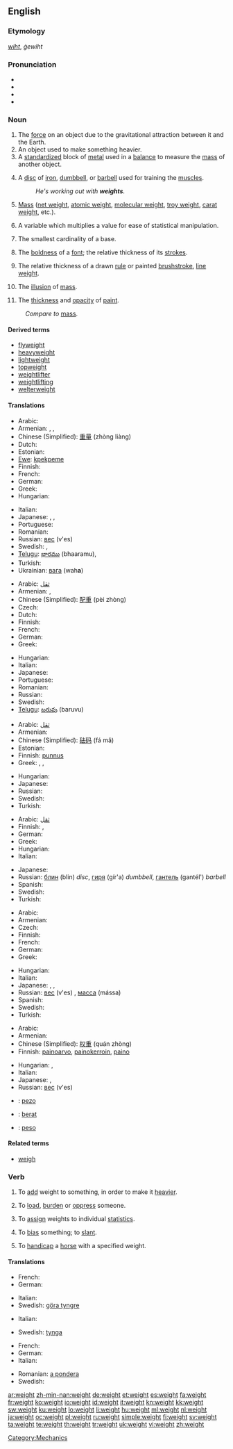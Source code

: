 {{wikipedia|dab=weight (disambiguation)|weight}}
==English==

===Etymology===
{{etyl|ang}} ''[[wiht]]'', ''ġewiht''

===Pronunciation===
* {{IPA|/weɪt/}}
* {{audio|en-us-weight.ogg|Audio (US)}}
* {{rhymes|eɪt}}
* {{homophones|wait}}

===Noun===
{{wikipedia|weight}}
{{en-noun}}

# The [[force]] on an object due to the gravitational attraction between it and the Earth.
# An object used to make something heavier.
# A [[standardized]] block of [[metal]] used in a [[balance]] to measure the [[mass]] of another object.
# {{weightlifting}} A [[disc]] of [[iron]], [[dumbbell]], or [[barbell]] used for training the [[muscle]]s.
#: ''He's working out with '''weights'''.''
# {{physics}} [[mass|Mass]] ([[net weight]], [[atomic weight]], [[molecular weight]], [[troy weight]], [[carat weight]], etc.).
# {{statistics}} A variable which multiplies a value for ease of statistical manipulation.
# {{topology}} The smallest cardinality of a base.
# {{typography}} The [[boldness]] of a [[font]]; the relative thickness of its [[stroke]]s.
# {{context|visual art}} The relative thickness of a drawn [[rule]] or painted [[brushstroke]], [[line weight]].
# {{context|visual art}} The [[illusion]] of [[mass]].
# {{context|visual art}} The [[thickness]] and [[opacity]] of [[paint]].

: ''Compare to'' [[mass]].

====Derived terms====
* [[flyweight]]
* [[heavyweight]]
* [[lightweight]]
* [[topweight]]
* [[weightlifter]]
* [[weightlifting]]
* [[welterweight]]

====Translations====
{{trans-top|force due to gravity}}
* Arabic: {{t+|ar|وزن|alt=وَزْن|tr=wazn}}
* Armenian: {{t-|hy|կշիռ|tr=kšiṙ}},  {{t|hy|քաշ|tr=k’aš}},  {{t-|hy|ծանրություն|tr=çanrut’yun}}
* Chinese (Simplified): [[重量]] (zhòng liàng)
* Dutch: {{t+|nl|gewicht}}
* Estonian: {{t-|et|kaal}}
* [[Ewe]]: [[kpekpeme]] {{n}}
* Finnish: {{t+|fi|paino}}
* French: {{t+|fr|poids}}
* German: {{t+|de|Gewicht|n}}
* Greek: {{t+|el|βάρος|n|tr=város}}
* Hungarian: {{t+|hu|súly}}
{{trans-mid}}
* Italian: {{t+|it|peso|m}}
* Japanese: {{qualifier|objects}} {{t-|ja|重さ|tr=omosa}}, {{qualifier|general}} {{t+|ja|重量|tr=jūryō}}, {{qualifier|living things}} {{t|ja|体重|tr=taijū}}
* Portuguese: {{t+|pt|peso}}
* Romanian: {{t-|ro|greutate|f}}
* Russian: [[вес]] (v'es) {{m}}
* Swedish: {{t+|sv|tyngd|c}}, {{t+|sv|vikt|c}}
* [[Telugu]]: [[భారము]] (bhaaramu),  {{t|te|బరువు|tr=baruvu}}
* Turkish: {{t+|tr|ağırlık}}
* Ukrainian: [[вага]] (wah'''a''') {{f}}
{{trans-bottom}}

{{trans-top|object to make something heavier}}
* Arabic: [[ثقل]]
* Armenian: {{t+|hy|բեռ|tr=beṙ}},  {{t-|hy|ծանրություն|tr=çanrut’yun}}
* Chinese (Simplified): [[配重]] (pèi zhòng)
* Czech: {{t-|cs|závaží|n}}
* Dutch: {{t+|nl|gewicht}}
* Finnish: {{t+|fi|paino}}
* French: {{t+|fr|poids}}
* German: {{t+|de|Gewicht|n}}
* Greek: {{t+|el|βάρος|n|tr=város}}
{{trans-mid}}
* Hungarian: {{t+|hu|súly}}
* Italian: {{t+|it|peso|m}}
* Japanese: {{t|ja|重り|tr=omori}}
* Portuguese: {{t+|pt|peso}}
* Romanian: {{t-|ro|greutate|f}}
* Russian: {{t+|ru|груз|m|tr=gruz}}
* Swedish: {{t+|sv|vikt|c}}
* [[Telugu]]: [[బరువు]] (baruvu)
{{trans-bottom}}

{{trans-top|measuring weights}}
* Arabic: [[ثقل]]
* Armenian: {{t|hy|կշռաքար|tr=kšṙak'ar}}
* Chinese (Simplified): [[砝码]] (fá mǎ)
* Estonian: {{t|et|kaaluma}}
* Finnish: [[punnus]]
* Greek: {{t|el|ζύγι|n|tr=zíγi}}, {{t|el|σταθμά|n|p|tr=staθmá}}, {{t|el|σταθμίον|n|tr=staθmíon}}
{{trans-mid}}
* Hungarian: {{t+|hu|súly}}
* Japanese: {{t|ja|分銅|tr=fundō}}
* Russian: {{t+|ru|гиря|f|tr=gír'a}}
* Swedish: {{t+|sv|vikt|c}}
* Turkish: {{t+|tr|ağırlık}}
{{trans-bottom}}

{{trans-top|sport device}}
* Arabic: [[ثقل]]
* Finnish: {{t+|fi|paino}}, {{t-|fi|puntti}}
* German: {{t+|de|Gewicht|n}}
* Greek: {{t|el|βάρη|n|p|tr=vári}}
* Hungarian: {{t+|hu|súly}}
* Italian: {{t+|it|peso|m}}
{{trans-mid}}
* Japanese: {{t|ja|重り|tr=omori}}
* Russian: [[блин]] (blin) {{m}} ''disc'', [[гиря]] (gír'a) {{f}} ''dumbbell'', [[гантель]] (gantél') {{f}} ''barbell''
* Spanish: {{t-|es|pesa|f}}
* Swedish: {{t+|sv|vikt|c}}
* Turkish: {{t+|tr|ağırlık}}
{{trans-bottom}}

{{trans-top|physics: mass}}
* Arabic: {{t+|ar|وزن}}
* Armenian: {{t-|hy|զանգված|tr=zangvaç}}
* Czech: {{t-|cs|váha|f}}
* Finnish: {{t+|fi|paino}}
* French: {{t+|fr|masse}}
* German: {{t+|de|Masse|f}}
* Greek: {{t+|el|μάζα|f|tr=máza}}
{{trans-mid}}
* Hungarian: {{t+|hu|tömeg}}
* Italian: {{t+|it|massa|f}}
* Japanese: {{t-|ja|重さ|tr=omosa}}, {{t+|ja|重量|tr=jūryō}}, {{t|ja|荷重|tr=kajū}}
* Russian: [[вес]] (v'es) {{m}}, [[масса]] (mássa) {{f}}
* Spanish: {{t+|es|masa|f}}
* Swedish: {{t+|sv|massa|c}}
* Turkish: {{t+|tr|ağırlık}}
{{trans-bottom}}

{{trans-top|statistics: statistical value}}
* Arabic: {{t+|ar|وزن}}
* Armenian: {{t-|hy|կշիռ|tr=kšiṙ}}
* Chinese (Simplified): [[权重]] (quán zhòng)
* Finnish: [[painoarvo]], [[painokerroin]], [[paino]]
{{trans-mid}}
* Hungarian: {{t+|hu|súly}},  {{t|hu|súlyozás}}
* Italian: {{t+|it|peso|m}}
* Japanese: {{t-|ja|重さ|tr=omosa}}, {{t|ja|重み|tr=omomi}}
* Russian: [[вес]] (v'es) {{m}}
{{trans-bottom}}

{{checktrans-top}}
* {{ttbc|Ido}} : [[pezo]]
* {{ttbc|Indonesian}}: [[berat]]
* {{ttbc|Spanish}}: [[peso]] {{m}}
{{trans-bottom}}

====Related terms====
* [[weigh]]

===Verb===
{{en-verb}}

# {{transitive}} To [[add]] weight to something, in order to make it [[heavier]].
# {{transitive}} To [[load]], [[burden]] or [[oppress]] someone.
# {{context|transitive|mathematics}} To [[assign]] weights to individual [[statistic]]s.
# {{transitive}} To [[bias]] something; to [[slant]].
# {{context|transitive|horse racing}} To [[handicap]] a [[horse]] with a specified weight.

====Translations====
{{trans-top|add weight}}
* French: {{t+|fr|alourdir}}
* German: {{t+|de|beschweren}}
{{trans-mid}}
* Italian: {{t-|it|appesantire}}
* Swedish: [[göra tyngre]]
{{trans-bottom}}

{{trans-top|oppress}}
* Italian: {{t-|it|gravare}}
{{trans-mid}}
* Swedish: [[tynga]]
{{trans-bottom}}

{{trans-top|in mathematics}}
* French: {{t+|fr|pondérer}}
* German: {{t-|de|gewichten}}
* Italian: {{t+|it|ponderare}}
{{trans-mid}}
* Romanian: [[a pondera]]
* Swedish: {{t+|sv|vikta}}
{{trans-bottom}}

{{trans-top|to bias, to slant}}
{{trans-mid}}
{{trans-bottom}}

{{trans-top|to handicap a horse}}
{{trans-mid}}
{{trans-bottom}}

[[Category:Mechanics]]

[[ar:weight]]
[[zh-min-nan:weight]]
[[de:weight]]
[[et:weight]]
[[es:weight]]
[[fa:weight]]
[[fr:weight]]
[[ko:weight]]
[[io:weight]]
[[id:weight]]
[[it:weight]]
[[kn:weight]]
[[kk:weight]]
[[sw:weight]]
[[ku:weight]]
[[lo:weight]]
[[li:weight]]
[[hu:weight]]
[[ml:weight]]
[[nl:weight]]
[[ja:weight]]
[[oc:weight]]
[[pl:weight]]
[[ru:weight]]
[[simple:weight]]
[[fi:weight]]
[[sv:weight]]
[[ta:weight]]
[[te:weight]]
[[th:weight]]
[[tr:weight]]
[[uk:weight]]
[[vi:weight]]
[[zh:weight]]